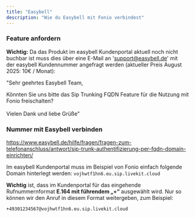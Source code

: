 ```yaml
---
title: "Easybell"
description: "Wie du Easybell mit Fonio verbindest"
---
```


### Feature anfordern

**Wichtig:** Da das Produkt im easybell Kundenportal aktuell noch nicht buchbar ist muss dies über eine E-Mail an '[support@easybell.de](mailto:support@easybell.de)' mit der easybell Kundennummer angefragt werden (aktueller Preis August 2025: 10€ / Monat):

"Sehr geehrtes Easybell Team,

Könnten Sie uns bitte das Sip Trunking FQDN Feature für die Nutzung mit Fonio freischalten?\
\
Vielen Dank und liebe Grüße"

### Nummer mit Easybell verbinden

https://www.easybell.de/hilfe/fragen/fragen-zum-telefonanschluss/antwort/sip-trunk-authentifizierung-per-fqdn-domain-einrichten/

Im easybell Kundenportal muss im Beispiel von Fonio einfach folgende Domain hinterlegt werden: `vojhwtf1hn6.eu.sip.livekit.cloud`

**Wichtig** ist, dass im Kundenportal für das eingehende Rufnummernformat **E.164 mit führendem „\+“** ausgewählt wird. Nur so können wir den Anruf in diesem Format weitergeben, zum Beispiel:

`+49301234567@vojhwtf1hn6.eu.sip.livekit.cloud`